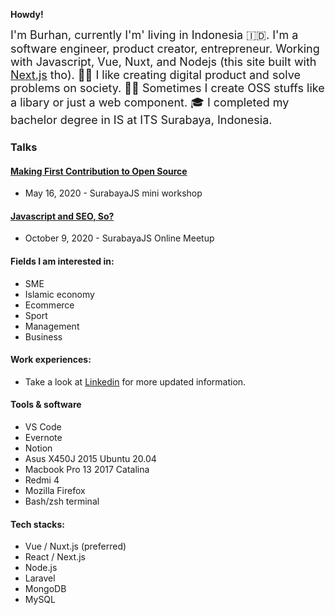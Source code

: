 
__Howdy!__

<font size="4">
    I'm Burhan, currently I'm' living in Indonesia 🇮🇩. I'm a software engineer, product creator, entrepreneur. Working with Javascript, Vue, Nuxt, and Nodejs (this site built with <a href="https://vercel.com/">Next.js</a> tho). 👨‍💻 I like creating digital product and solve problems on society. 🧑‍🚒 Sometimes I create OSS stuffs like a libary or just a web component. 🎓 I completed my bachelor degree in IS at ITS Surabaya, Indonesia.
</font>

<Contact />

### Talks
#### [__Making First Contribution to Open Source__](https://speakerdeck.com/burhanahmeed/berkontribusi-ke-open-source)
- May 16, 2020 - SurabayaJS mini workshop
#### [__Javascript and SEO, So?__](https://speakerdeck.com/burhanahmeed/javascript-and-seo-so)
- October 9, 2020 - SurabayaJS Online Meetup

#### Fields I am interested in:
- SME
- Islamic economy
- Ecommerce
- Sport
- Management
- Business

#### Work experiences:
- Take a look at [Linkedin](https://www.linkedin.com/in/burhanahmeed/) for more updated information.

#### Tools & software
- VS Code
- Evernote
- Notion
- Asus X450J 2015 Ubuntu 20.04
- Macbook Pro 13 2017 Catalina
- Redmi 4
- Mozilla Firefox
- Bash/zsh terminal

#### Tech stacks: 
- Vue / Nuxt.js (preferred)
- React / Next.js
- Node.js
- Laravel
- MongoDB
- MySQL
